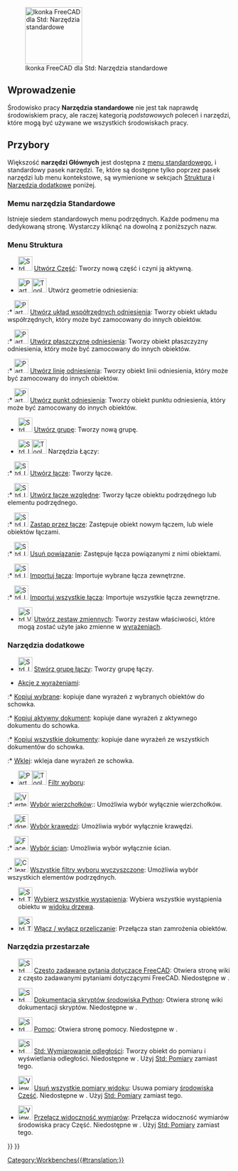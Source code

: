 <languages/>

{{Docnav/pl
|[[Workbenches/pl|Środowiska pracy]]
|[[Assembly_Workbench/pl|środowisko pracy Złożenie]]
|IconL=
|IconR=Workbench_Assembly.svg
}}

[[Image:Freecad.svg|thumb|128px|Ikonka FreeCAD dla Std: Narzędzia standardowe]]

{{TOCright}}

<span id="Introduction"></span>
==Wprowadzenie==

Środowisko pracy '''Narzędzia standardowe''' nie jest tak naprawdę środowiskiem pracy, ale raczej kategorią ''podstawowych'' poleceń i narzędzi, które mogą być używane we wszystkich środowiskach pracy.

<span id="Tools"></span>
==Przybory==

Większość '''narzędzi Głównych''' jest dostępna z [[Standard_Menu/pl|menu standardowego]], i standardowy pasek narzędzi. Te, które są dostępne tylko poprzez pasek narzędzi lub menu kontekstowe, są wymienione w sekcjach [[#Structure_toolbar/pl|Struktura]] i [[#Narzędzia_dodatkowe|Narzędzia dodatkowe]] poniżej.

<span id="Standard_menu"></span>
===Memu narzędzia Standardowe===

Istnieje siedem standardowych menu podrzędnych. Każde podmenu ma dedykowaną stronę. Wystarczy kliknąć na dowolną z poniższych nazw.

<!--Proszę zachować informacje poniżej zsynchronizowane z Std_Base, Standard_Menu, Std_File_Menu itd.-->

{{StdMenu
|
[[Std_File_Menu/pl|Plik]]
&nbsp;&nbsp;&nbsp;
[[Std_Edit_Menu/pl|Edycja]]
&nbsp;&nbsp;&nbsp;
[[Std_View_Menu/pl|Widok]]
&nbsp;&nbsp;&nbsp;
[[Std_Tools_Menu/pl|Przybory]]
&nbsp;&nbsp;&nbsp;
[[Std_Macro_Menu/pl|Makrodefinicje]]
&nbsp;&nbsp;&nbsp;
[[Std_Windows_Menu/pl|Okna]]
&nbsp;&nbsp;&nbsp;
[[Std_Help_Menu/pl|Pomoc]]
}}

<span id="Structure_toolbar"></span>
===Menu Struktura===

* [[File:Std_Part.svg|32px]] [[Std_Part/pl|Utwórz Część]]: Tworzy nową część i czyni ją aktywną.

* <span id="Part_Datums">[[File:Part_CoordinateSystem.svg|x32px]][[Image:Toolbar_flyout_arrow_blue_background.svg|x32px]] Utwórz geometrie odniesienia: {{Version/pl|1.1}}</span><!--Do not edit span id: the Part_Datums pages redirect here-->

:* [[File:Part_CoordinateSystem.svg|32px]] [[Part_CoordinateSystem/pl|Utwórz układ współrzędnych odniesienia]]: Tworzy obiekt układu współrzędnych, który może być zamocowany do innych obiektów. {{Version/pl|1.1}}

:* [[File:Part_DatumPlane.svg|32px]] [[Part_DatumPlane/pl|Utwórz płaszczyznę odniesienia]]: Tworzy obiekt płaszczyzny odniesienia, który może być zamocowany do innych obiektów. {{Version/pl|1.1}}

:* [[File:Part_DatumLine.svg|32px]] [[Part_DatumLine/pl|Utwórz linię odniesienia]]: Tworzy obiekt linii odniesienia, który może być zamocowany do innych obiektów. {{Version/pl|1.1}}

:* [[File:Part_DatumPoint.svg|32px]] [[Part_DatumPoint/pl|Utwórz punkt odniesienia]]: Tworzy obiekt punktu odniesienia, który może być zamocowany do innych obiektów. {{Version/pl|1.1}}

* [[File:Std_Group.svg|32px]] [[Std_Group/pl|Utwórz grupę]]: Tworzy nową grupę.

* <span id="Std_LinkActions">[[File:Std_LinkMake.svg|x32px]][[Image:Toolbar_flyout_arrow_blue_background.svg|x32px]] Narzędzia Łączy:</span><!--Do not edit span id: the Std_LinkActions pages redirect here-->

:* [[File:Std_LinkMake.svg|32px]] [[Std_LinkMake/pl|Utwórz łącze]]: Tworzy łącze.

:* [[File:Std_LinkMakeRelative.svg|32px]] [[Std_LinkMakeRelative/pl|Utwórz łącze względne]]: Tworzy łącze obiektu podrzędnego lub elementu podrzędnego.

:* [[File:Std_LinkReplace.svg|32px]] [[Std_LinkReplace/pl|Zastąp przez łącze]]: Zastępuje obiekt nowym łączem, lub wiele obiektów łączami.

:* [[File:Std_LinkUnlink.svg|32px]] [[Std_LinkUnlink/pl|Usuń powiązanie]]: Zastępuje łącza powiązanymi z nimi obiektami.

:* [[File:Std_LinkImport.svg|32px]] [[Std_LinkImport/pl|Importuj łącza]]: Importuje wybrane łącza zewnętrzne.

:* [[File:Std_LinkImportAll.svg|32px]] [[Std_LinkImportAll/pl|Importuj wszystkie łącza]]: Importuje wszystkie łącza zewnętrzne.

* [[File:Std_VarSet.svg|32px]] [[Std_VarSet/pl|Utwórz zestaw zmiennych]]: Tworzy zestaw właściwości, które mogą zostać użyte jako zmienne w [[Expressions/pl|wyrażeniach]]. {{Version/pl|1.0}}

<span id="Additional_tools"></span>
===Narzędzia dodatkowe===

* [[File:Std_LinkMakeGroup.svg|32px]] [[Std_LinkMakeGroup/pl|Stwórz grupę łączy]]: Tworzy grupę łączy.

* [[Std_Expressions/pl|Akcje z wyrażeniami]]:

:* [[Std_Expressions/pl#Kopiuj_wybrane|Kopiuj wybrane]]: kopiuje dane wyrażeń z wybranych obiektów do schowka.

:* [[Std_Expressions/pl#Kopiuj_aktywny_dokument|Kopiuj aktywny dokument]]: kopiuje dane wyrażeń z aktywnego dokumentu do schowka.

:* [[Std_Expressions/pl#Kopiuj_wszystkie_dokumenty|Kopiuj wszystkie dokumenty]]: kopiuje dane wyrażeń ze wszystkich dokumentów do schowka.

:* [[Std_Expressions/pl#Wklej|Wklej]]: wkleja dane wyrażeń ze schowka.

* [[Image:Part_SelectFilter.svg|x32px]][[Image:Toolbar_flyout_arrow_blue_background.svg|x32px]] [[Part_SelectFilter/pl|Filtr wyboru]]: {{Version/pl|1.0}}

:* [[Image:Vertex-selection.svg|32px]] [[Part_SelectFilter/pl#Wybór_wierzchołków|Wybór wierzchołków]]:: Umożliwia wybór wyłącznie wierzchołków.

:* [[Image:Edge-selection.svg|32px]] [[Part_SelectFilter/pl#Wybór_krawędzi|Wybór krawędzi]]: Umożliwia wybór wyłącznie krawędzi.

:* [[Image:Face-selection.svg|32px]] [[Part_SelectFilter/pl#Wybór_ścian|Wybór ścian]]: Umożliwia wybór wyłącznie ścian.

:* [[Image:Clear-selection.svg|32px]] [[Part_SelectFilter/pl#Wszystkie_filtry_wyboru_wyczyszczone|Wszystkie filtry wyboru wyczyszczone]]: Umożliwia wybór wszystkich elementów podrzędnych.

* [[File:Std_TreeSelectAllInstances.svg|32px]] [[Std_TreeSelectAllInstances/pl|Wybierz wszystkie wystąpienia]]: Wybiera wszystkie wystąpienia obiektu w [[Tree_view/pl|widoku drzewa]].

* [[File:Std_ToggleFreeze.svg|32px]] [[Std_ToggleFreeze/pl|Włącz / wyłącz przeliczanie]]: Przełącza stan zamrożenia obiektów. {{Version/pl|1.0}}

<span id="Obsolete_tools"></span>
===Narzędzia przestarzałe===

* [[File:Std_FreeCADFAQ.svg|32px]] [[Std_FreeCADFAQ/pl|Często zadawane pytania dotyczące FreeCAD]]: Otwiera stronę wiki z często zadawanymi pytaniami dotyczącymi FreeCAD. Niedostępne w {{VersionPlus/pl|1.1}}.

* [[File:Std_FreeCADPowerUserHub.svg|32px]] [[Std_FreeCADPowerUserHub/pl|Dokumentacja skryptów środowiska Python]]: Otwiera stronę wiki dokumentacji skryptów. Niedostępne w {{VersionPlus/pl|1.1}}.

* [[File:Std_OnlineHelp.svg|32px]] [[Std_OnlineHelp/pl|Pomoc]]: Otwiera stronę pomocy. Niedostępne w {{VersionPlus/pl|1.1}}.

* [[Image:Std_MeasureDistance.svg|32px]] [[Std_MeasureDistance/pl|Std: Wymiarowanie odległości]]: Tworzy obiekt do pomiaru i wyświetlania odległości. Niedostępne w {{VersionPlus/pl|1.0}}. Użyj [[Std_Measure/pl|Std: Pomiary]] zamiast tego.

* [[Image:View_Measure_Clear_All.svg|32px]] [[View_Measure_Clear_All/pl|Usuń wszystkie pomiary widoku]]: Usuwa pomiary [[Part_Workbench/pl|środowiska Część]]. Niedostępne w {{VersionPlus/pl|1.0}}. Użyj [[Std_Measure/pl|Std: Pomiary]] zamiast tego.

* [[Image:View_Measure_Toggle_All.svg|32px]] [[View_Measure_Toggle_All/pl|Przełącz widoczność wymiarów]]: Przełącza widoczność wymiarów środowiska pracy Część. Niedostępne w {{VersionPlus/pl|1.0}}. Użyj [[Std_Measure/pl|Std: Pomiary]] zamiast tego.


{{Docnav/pl
|[[Workbenches/pl|Środowiska pracy]]
|[[Assembly_Workbench/pl|środowisko pracy Złożenie]]
|IconL=
|IconR=Workbench_Assembly.svg
}}

{{Std_Base_navi{{#translation:}}}}
{{Userdocnavi{{#translation:}}}}
[[Category:Workbenches{{#translation:}}]]